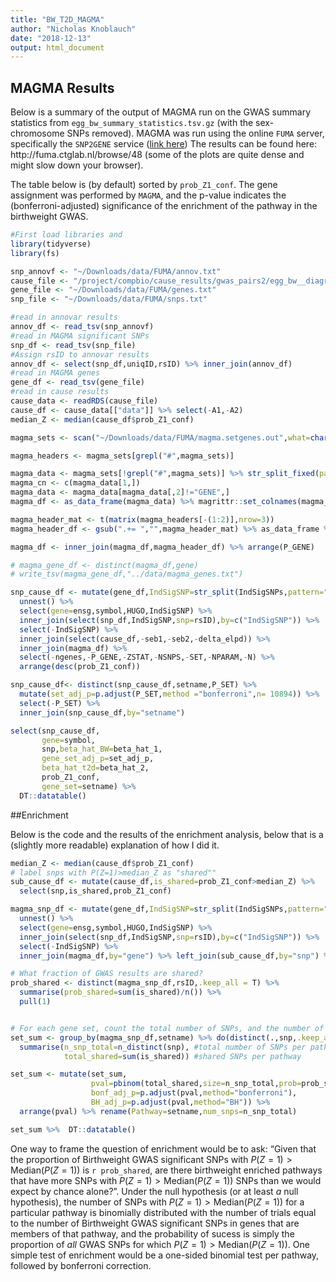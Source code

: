 ```yaml
---
title: "BW_T2D_MAGMA"
author: "Nicholas Knoblauch"
date: "2018-12-13"
output: html_document
---
```



## MAGMA Results

Below is a summary of the output of MAGMA run on the GWAS summary statistics from `egg_bw_summary_statistics.tsv.gz` (with the sex-chromosome SNPs removed). MAGMA was run using the online `FUMA` server, specifically the `SNP2GENE` service ([link here](http://fuma.ctglab.nl))  The results can be found here: http://fuma.ctglab.nl/browse/48 (some of the plots are quite dense and might slow down your browser).

The table below is (by default) sorted by `prob_Z1_conf`.  The gene assignment was performed by `MAGMA`, and the p-value indicates the (bonferroni-adjusted) significance of the enrichment of the pathway in the birthweight GWAS. 

```r

#First load libraries and 
library(tidyverse)
library(fs)

snp_annovf <- "~/Downloads/data/FUMA/annov.txt"
cause_file <- "/project/compbio/cause_results/gwas_pairs2/egg_bw__diagram_t2d_learn_cause.RDS"
gene_file <- "~/Downloads/data/FUMA/genes.txt"
snp_file <- "~/Downloads/data/FUMA/snps.txt"
```





```r
#read in annovar results
annov_df <- read_tsv(snp_annovf) 
#read in MAGMA significant SNPs
snp_df <- read_tsv(snp_file)
#Assign rsID to annovar results
annov_df <- select(snp_df,uniqID,rsID) %>% inner_join(annov_df)
#read in MAGMA genes
gene_df <- read_tsv(gene_file)
#read in cause results
cause_data <- readRDS(cause_file)
cause_df <- cause_data[["data"]] %>% select(-A1,-A2) 
median_Z <- median(cause_df$prob_Z1_conf)
```






```r

magma_sets <- scan("~/Downloads/data/FUMA/magma.setgenes.out",what=character(),sep="\n")

magma_headers <- magma_sets[grepl("#",magma_sets)]

magma_data <- magma_sets[!grepl("#",magma_sets)] %>% str_split_fixed(pattern=regex("\\h+"),n = 10)
magma_cn <- c(magma_data[1,])
magma_data <- magma_data[magma_data[,2]!="GENE",]
magma_df <- as_data_frame(magma_data) %>% magrittr::set_colnames(magma_cn) %>% rename(SET=`_SET1_`) %>% select(SET,GENE,NSNPS,NPARAM,N,ZSTAT,P) %>%  mutate_at(c("ZSTAT","P","NSNPS","NPARAM","N"),as.numeric) %>% mutate(SET=as.integer(gsub("_SET([0-9]+)_","\\1",SET))) %>% rename(P_GENE=P,gene=GENE)

magma_header_mat <- t(matrix(magma_headers[-(1:2)],nrow=3))
magma_header_df <- gsub(".+= ","",magma_header_mat) %>% as_data_frame %>% magrittr::set_colnames(c("setname","ngenes","P")) %>% mutate(ngenes=as.integer(ngenes),P=as.numeric(P)) %>% mutate(SET=1:n()) %>% rename(P_SET=P)

magma_df <- inner_join(magma_df,magma_header_df) %>% arrange(P_GENE)

# magma_gene_df <- distinct(magma_df,gene)
# write_tsv(magma_gene_df,"../data/magma_genes.txt")
```

```r
snp_cause_df <- mutate(gene_df,IndSigSNP=str_split(IndSigSNPs,pattern=";")) %>% 
  unnest() %>%
  select(gene=ensg,symbol,HUGO,IndSigSNP) %>% 
  inner_join(select(snp_df,IndSigSNP,snp=rsID),by=c("IndSigSNP")) %>% 
  select(-IndSigSNP) %>% 
  inner_join(select(cause_df,-seb1,-seb2,-delta_elpd)) %>%  
  inner_join(magma_df) %>%
  select(-ngenes,-P_GENE,-ZSTAT,-NSNPS,-SET,-NPARAM,-N) %>% 
  arrange(desc(prob_Z1_conf))
```


```r
snp_cause_df<- distinct(snp_cause_df,setname,P_SET) %>% 
  mutate(set_adj_p=p.adjust(P_SET,method ="bonferroni",n= 10894)) %>% 
  select(-P_SET) %>% 
  inner_join(snp_cause_df,by="setname")

select(snp_cause_df,
       gene=symbol,
       snp,beta_hat_BW=beta_hat_1,
       gene_set_adj_p=set_adj_p,
       beta_hat_t2d=beta_hat_2,
       prob_Z1_conf,
       gene_set=setname) %>% 
  DT::datatable()
```





##Enrichment

Below is the code and the results of the enrichment analysis, below that is a (slightly more readable) explanation of how I did it.

```r

median_Z <- median(cause_df$prob_Z1_conf)
# label snps with P(Z=1)>median_Z as "shared""
sub_cause_df <- mutate(cause_df,is_shared=prob_Z1_conf>median_Z) %>% 
  select(snp,is_shared,prob_Z1_conf)

magma_snp_df <- mutate(gene_df,IndSigSNP=str_split(IndSigSNPs,pattern=";")) %>% 
  unnest() %>%
  select(gene=ensg,symbol,HUGO,IndSigSNP) %>% 
  inner_join(select(snp_df,IndSigSNP,snp=rsID),by=c("IndSigSNP")) %>% 
  select(-IndSigSNP) %>% 
  inner_join(magma_df,by="gene") %>% left_join(sub_cause_df,by="snp") %>% mutate(is_shared=if_else(is.na(is_shared),FALSE,is_shared))

# What fraction of GWAS results are shared?
prob_shared <- distinct(magma_snp_df,rsID,.keep_all = T) %>% 
  summarise(prob_shared=sum(is_shared)/n()) %>%
  pull(1)


# For each gene set, count the total number of SNPs, and the number of SNPs above the median
set_sum <- group_by(magma_snp_df,setname) %>% do(distinct(.,snp,.keep_all = T)) %>% 
  summarise(n_snp_total=n_distinct(snp), #total number of SNPs per pathway
            total_shared=sum(is_shared)) #shared SNPs per pathway

set_sum <- mutate(set_sum,
                  pval=pbinom(total_shared,size=n_snp_total,prob=prob_shared,lower.tail=F),
                  bonf_adj_p=p.adjust(pval,method="bonferroni"),
                  BH_adj_p=p.adjust(pval,method="BH")) %>% 
  arrange(pval) %>% rename(Pathway=setname,num_snps=n_snp_total)

set_sum %>%  DT::datatable()
```




One way to frame the question of enrichment would be to ask: "Given that the proportion of Birthweight GWAS significant SNPs with $P(Z=1) > \text{Median}(P(Z=1))$ is `r prob_shared`, are there birthweight enriched pathways that have more SNPs with $P(Z=1) > \text{Median}(P(Z=1))$ SNPs than we would expect by chance alone?". Under the null hypothesis (or at least _a_ null hypothesis), the number of SNPs with $P(Z=1) > \text{Median}(P(Z=1))$ for a particular pathway is binomially distributed with the number of trials equal to the number of Birthweight GWAS significant SNPs in genes that are members of that pathway, and the probability of sucess is simply the proportion of _all_ GWAS SNPs for which $P(Z=1) > \text{Median}(P(Z=1))$. One simple test of enrichment would be a one-sided binomial test per pathway, followed by bonferroni correction.





